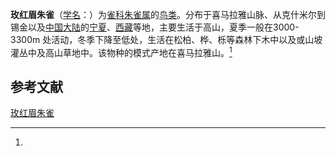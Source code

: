 {{Speciesbox
| name = 玫红眉朱雀
| image = Pink-browed Rosefinch Nanda Devi National Park Uttarakhand India 17.11.2013.jpg 
| image_caption = 雄鸟
| image2 = Pink-browed Rosefinch Pangolakha Wildlife Sanctuary East Sikkim Sikkim India 19.10.2015.jpg
| image2_caption = 雌鸟
| status = LC
| status_system = IUCN3.1
| status_ref = <ref>{{IUCN|id=22720574 |title=''Carpodacus rodochroa'' |assessor=BirdLife International |assessor-link=BirdLife International |version=2013.2 |year=2012 |accessdate=26 November 2013}}</ref>
| genus = Carpodacus
| species = rhodochrous
| authority = (Vigors)<ref name='id4168'>{{cite web| url =http://www.bioinfo.cn/db05/BjdwSpecies.php?action=view&id=4168| title =玫红眉朱雀| work =《中国动物物种编目数据库》| publisher =中国科学院微生物研究所| author =中国科学院动物研究所| accessdate =2009-04-04| deadurl =yes| archiveurl =https://web.archive.org/web/20160305031829/http://www.bioinfo.cn/db05/BjdwSpecies.php?action=view&id=4168| archivedate =2016-03-05}}</ref>
}}

'''玫红眉朱雀'''（[[学名|学名]]：{{lang|la|''Carpodacus rhodochrous''}}）为[[雀科|雀科]][[朱雀属|朱雀属]]的[[鸟类|鸟类]]。分布于喜马拉雅山脉、从克什米尔到锡金以及[[中国大陆|中国大陆]]的[[宁夏|宁夏]]、[[西藏|西藏]]等地，主要生活于高山，夏季一般在3000-3300m 处活动，冬季下降至低处，生活在松柏、桦、栎等森林下木中以及或山坡灌丛中及高山草地中。该物种的模式产地在喜马拉雅山。<ref name='id4168'/>

== 参考文献 ==
{{reflist}}
{{Taxonbar|from=Q283027}}

[[Category:朱雀属|玫红眉朱雀]]


{{雀形目小作品}}